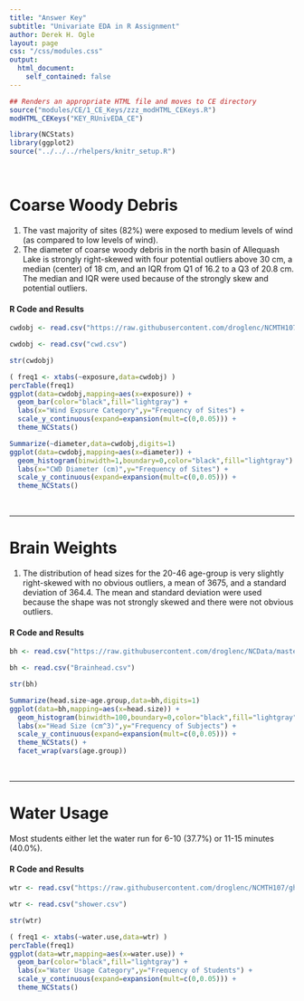 ```yaml
---
title: "Answer Key"
subtitle: "Univariate EDA in R Assignment"
author: Derek H. Ogle
layout: page
css: "/css/modules.css"
output:
  html_document:
    self_contained: false
---
```


```r
## Renders an appropriate HTML file and moves to CE directory
source("modules/CE/1_CE_Keys/zzz_modHTML_CEKeys.R")
modHTML_CEKeys("KEY_RUnivEDA_CE")
```

```r
library(NCStats)
library(ggplot2)
source("../../../rhelpers/knitr_setup.R")
```

<br>

# Coarse Woody Debris

1. The vast majority of sites (82%) were exposed to medium levels of wind (as compared to low levels of wind).
1. The diameter of coarse woody debris in the north basin of Allequash Lake is strongly right-skewed with four potential outliers above 30 cm, a median (center) of 18 cm, and an IQR from Q1 of 16.2 to a Q3 of 20.8 cm. The median and IQR were used because of the strongly skew and potential outliers.

#### R Code and Results
```r
cwdobj <- read.csv("https://raw.githubusercontent.com/droglenc/NCMTH107/gh-pages/modules/CE/1_CE_KEYS/cwd.csv")
```
```r
cwdobj <- read.csv("cwd.csv")
```
```r
str(cwdobj)
```
```r
( freq1 <- xtabs(~exposure,data=cwdobj) )
percTable(freq1)
ggplot(data=cwdobj,mapping=aes(x=exposure)) +
  geom_bar(color="black",fill="lightgray") +
  labs(x="Wind Expsure Category",y="Frequency of Sites") +
  scale_y_continuous(expand=expansion(mult=c(0,0.05))) +
  theme_NCStats()
```
```r
Summarize(~diameter,data=cwdobj,digits=1)
ggplot(data=cwdobj,mapping=aes(x=diameter)) +
  geom_histogram(binwidth=1,boundary=0,color="black",fill="lightgray") +
  labs(x="CWD Diameter (cm)",y="Frequency of Sites") +
  scale_y_continuous(expand=expansion(mult=c(0,0.05))) +
  theme_NCStats()
```

<br>

----

# Brain Weights

1. The distribution of head sizes for the 20-46 age-group is very slightly right-skewed with no obvious outliers, a mean of 3675, and a standard deviation of 364.4. The mean and standard deviation were used because the shape was not strongly skewed and there were not obvious outliers.

<!----
1. The distribution of head sizes for the 46+ age-group is very slightly right-skewed with no obvious outliers, a mean of 3598, and a standard deviation of  364. The mean and standard deviation were used because the shape was not strongly skewed and there were not obvious outliers.
---->

#### R Code and Results
```r
bh <- read.csv("https://raw.githubusercontent.com/droglenc/NCData/master/BrainHead.csv")
```
```r
bh <- read.csv("Brainhead.csv")
```
```r
str(bh)
```
```r
Summarize(head.size~age.group,data=bh,digits=1)
ggplot(data=bh,mapping=aes(x=head.size)) +
  geom_histogram(binwidth=100,boundary=0,color="black",fill="lightgray") +
  labs(x="Head Size (cm^3)",y="Frequency of Subjects") +
  scale_y_continuous(expand=expansion(mult=c(0,0.05))) +
  theme_NCStats() +
  facet_wrap(vars(age.group))
```

<br>

----

# Water Usage
Most students either let the water run for 6-10 (37.7%) or 11-15 minutes (40.0%).

#### R Code and Results
```r
wtr <- read.csv("https://raw.githubusercontent.com/droglenc/NCMTH107/gh-pages/modules/CE/1_CE_KEYS/shower.csv")
```
```r
wtr <- read.csv("shower.csv")
```
```r
str(wtr)
```
```r
( freq1 <- xtabs(~water.use,data=wtr) )
percTable(freq1)
ggplot(data=wtr,mapping=aes(x=water.use)) +
  geom_bar(color="black",fill="lightgray") +
  labs(x="Water Usage Category",y="Frequency of Students") +
  scale_y_continuous(expand=expansion(mult=c(0,0.05))) +
  theme_NCStats()
```
